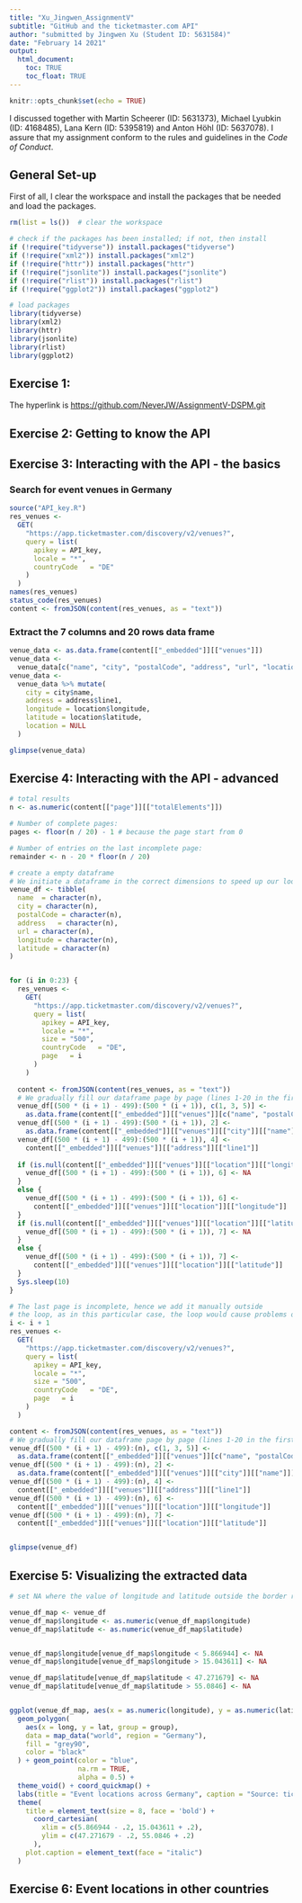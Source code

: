 ```yaml
---
title: "Xu_Jingwen_AssignmentV"
subtitle: "GitHub and the ticketmaster.com API"
author: "submitted by Jingwen Xu (Student ID: 5631584)"
date: "February 14 2021"
output: 
  html_document:
    toc: TRUE
    toc_float: TRUE
---
```


```r

knitr::opts_chunk$set(echo = TRUE)
```

I discussed together with Martin Scheerer (ID: 5631373), Michael Lyubkin (ID: 4168485), Lana Kern (ID: 5395819) and Anton Höhl (ID: 5637078). I assure that my assignment conform to the rules and guidelines in the *Code of Conduct*.

## General Set-up
First of all, I clear the workspace and install the packages that be needed and load the packages.

```r

rm(list = ls())  # clear the workspace

# check if the packages has been installed; if not, then install
if (!require("tidyverse")) install.packages("tidyverse")
if (!require("xml2")) install.packages("xml2")
if (!require("httr")) install.packages("httr")
if (!require("jsonlite")) install.packages("jsonlite")
if (!require("rlist")) install.packages("rlist")
if (!require("ggplot2")) install.packages("ggplot2")

# load packages
library(tidyverse)
library(xml2)
library(httr)
library(jsonlite)
library(rlist)
library(ggplot2)

```
## Exercise 1: 
The hyperlink is  <https://github.com/NeverJW/AssignmentV-DSPM.git>

## Exercise 2: Getting to know the API

## Exercise 3: Interacting with the API - the basics
### Search for event venues in Germany
``` r

source("API_key.R")
res_venues <-
  GET(
    "https://app.ticketmaster.com/discovery/v2/venues?",
    query = list(
      apikey = API_key,
      locale = "*",
      countryCode   = "DE"
    )
  )
names(res_venues)
status_code(res_venues)
content <- fromJSON(content(res_venues, as = "text"))

```

### Extract the 7 columns and 20 rows data frame
```r

venue_data <- as.data.frame(content[["_embedded"]][["venues"]])
venue_data <-
  venue_data[c("name", "city", "postalCode", "address", "url", "location")]
venue_data <-
  venue_data %>% mutate(
    city = city$name,
    address = address$line1,
    longitude = location$longitude,
    latitude = location$latitude,
    location = NULL
  )

glimpse(venue_data)

```

## Exercise 4: Interacting with the API - advanced
```r

# total results
n <- as.numeric(content[["page"]][["totalElements"]])

# Number of complete pages:
pages <- floor(n / 20) - 1 # because the page start from 0

# Number of entries on the last incomplete page:
remainder <- n - 20 * floor(n / 20)

# create a empty dataframe
# We initiate a dataframe in the correct dimensions to speed up our loop:
venue_df <- tibble(
  name  = character(n),
  city = character(n),
  postalCode = character(n),
  address   = character(n),
  url = character(n),
  longitude = character(n),
  latitude = character(n)
)


for (i in 0:23) {
  res_venues <-
    GET(
      "https://app.ticketmaster.com/discovery/v2/venues?",
      query = list(
        apikey = API_key,
        locale = "*",
        size = "500",
        countryCode   = "DE",
        page   = i
      )
    )
  
  content <- fromJSON(content(res_venues, as = "text"))
  # We gradually fill our dataframe page by page (lines 1-20 in the first  iteration, lines 21-40 in the second iteration, ...):
  venue_df[(500 * (i + 1) - 499):(500 * (i + 1)), c(1, 3, 5)] <-
    as.data.frame(content[["_embedded"]][["venues"]][c("name", "postalCode", "url")])
  venue_df[(500 * (i + 1) - 499):(500 * (i + 1)), 2] <-
    as.data.frame(content[["_embedded"]][["venues"]][["city"]][["name"]])
  venue_df[(500 * (i + 1) - 499):(500 * (i + 1)), 4] <-
    content[["_embedded"]][["venues"]][["address"]][["line1"]]
  
  if (is.null(content[["_embedded"]][["venues"]][["location"]][["longitude"]]) == TRUE) {
    venue_df[(500 * (i + 1) - 499):(500 * (i + 1)), 6] <- NA
  }
  else {
    venue_df[(500 * (i + 1) - 499):(500 * (i + 1)), 6] <-
      content[["_embedded"]][["venues"]][["location"]][["longitude"]]
  }
  if (is.null(content[["_embedded"]][["venues"]][["location"]][["latitude"]]) == TRUE) {
    venue_df[(500 * (i + 1) - 499):(500 * (i + 1)), 7] <- NA
  }
  else {
    venue_df[(500 * (i + 1) - 499):(500 * (i + 1)), 7] <-
      content[["_embedded"]][["venues"]][["location"]][["latitude"]]
  }
  Sys.sleep(10)
}

# The last page is incomplete, hence we add it manually outside
# the loop, as in this particular case, the loop would cause problems otherwise:
i <- i + 1
res_venues <-
  GET(
    "https://app.ticketmaster.com/discovery/v2/venues?",
    query = list(
      apikey = API_key,
      locale = "*",
      size = "500",
      countryCode   = "DE",
      page   = i
    )
  )

content <- fromJSON(content(res_venues, as = "text"))
# We gradually fill our dataframe page by page (lines 1-20 in the first  iteration, lines 21-40 in the second iteration, ...):
venue_df[(500 * (i + 1) - 499):(n), c(1, 3, 5)] <-
  as.data.frame(content[["_embedded"]][["venues"]][c("name", "postalCode", "url")])
venue_df[(500 * (i + 1) - 499):(n), 2] <-
  as.data.frame(content[["_embedded"]][["venues"]][["city"]][["name"]])
venue_df[(500 * (i + 1) - 499):(n), 4] <-
  content[["_embedded"]][["venues"]][["address"]][["line1"]]
venue_df[(500 * (i + 1) - 499):(n), 6] <-
  content[["_embedded"]][["venues"]][["location"]][["longitude"]]
venue_df[(500 * (i + 1) - 499):(n), 7] <-
  content[["_embedded"]][["venues"]][["location"]][["latitude"]]


glimpse(venue_df)
```

## Exercise 5: Visualizing the extracted data
```r
# set NA where the value of longitude and latitude outside the border range

venue_df_map <- venue_df
venue_df_map$longitude <- as.numeric(venue_df_map$longitude)
venue_df_map$latitude <- as.numeric(venue_df_map$latitude)


venue_df_map$longitude[venue_df_map$longitude < 5.866944] <- NA
venue_df_map$longitude[venue_df_map$longitude > 15.043611] <- NA

venue_df_map$latitude[venue_df_map$latitude < 47.271679] <- NA
venue_df_map$latitude[venue_df_map$latitude > 55.0846] <- NA


ggplot(venue_df_map, aes(x = as.numeric(longitude), y = as.numeric(latitude))) +
  geom_polygon(
    aes(x = long, y = lat, group = group),
    data = map_data("world", region = "Germany"),
    fill = "grey90",
    color = "black"
  ) + geom_point(color = "blue",
                 na.rm = TRUE,
                 alpha = 0.5) +
  theme_void() + coord_quickmap() +
  labs(title = "Event locations across Germany", caption = "Source: ticketmaster.com") +
  theme(
    title = element_text(size = 8, face = 'bold') +
      coord_cartesian(
        xlim = c(5.866944 - .2, 15.043611 + .2),
        ylim = c(47.271679 - .2, 55.0846 + .2)
      ),
    plot.caption = element_text(face = "italic")
  )


```

## Exercise 6: Event locations in other countries

```r

```






